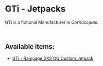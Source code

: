 # GTi - Jetpacks  

GTi is a fictional Manufacturer in *Cornucopias*.  

</br>

## Available items:  

- [GTi - Rampage 2XS OG Custom Jetpack](/blockchain/nfts/packs/gti-jetpacks/rampage-2xs-og-custom-jetpack)  
